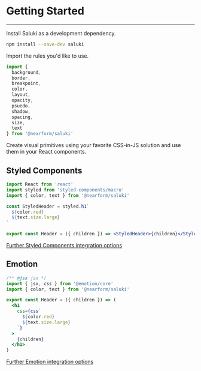 <!-- Uncomment the JS & JSX below to test the examples shown -->

<!--
-->

# Getting Started

---

Install Saluki as a development dependency.

```sh
npm install --save-dev saluki
```

Import the rules you'd like to use.

```js
import {
  background,
  border,
  breakpoint,
  color,
  layout,
  opacity,
  psuedo,
  shadow,
  spacing,
  size,
  text
} from '@nearform/saluki'
```

Create visual primitives using your favorite CSS-in-JS solution and use them in your React components.

## Styled Components

<!-- <StyledComponentsExample>Hello</StyledComponentsExample> -->

```jsx
import React from 'react'
import styled from 'styled-components/macro'
import { color, text } from '@nearform/saluki'

const StyledHeader = styled.h1`
  ${color.red}
  ${text.size.large}
`

export const Header = ({ children }) => <StyledHeader>{children}</StyledHeader>
```

[Further Styled Components integration options](/styled-components)

## Emotion

<!-- <EmotionExample>Hello</EmotionExample> -->

```jsx
/** @jsx jsx */
import { jsx, css } from '@emotion/core'
import { color, text } from '@nearform/saluki'

export const Header = ({ children }) => (
  <h1
    css={css`
      ${color.red}
      ${text.size.large}
    `}
  >
    {children}
  </h1>
)
```

[Further Emotion integration options](/emotion)
